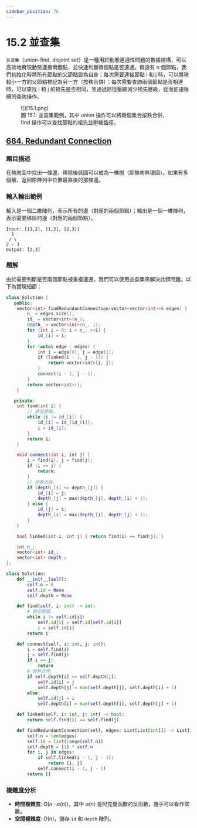 ```yaml
---
sidebar_position: 76
---
```


# 15.2 並查集

`並查集`（union-find, disjoint set）是一種用於動態連通性問題的數據結構，可以高效地實現動態連接兩個點，並快速判斷兩個點是否連通。假設有 n 個節點，我們初始化時將所有節點的父節點設為自身；每次需要連接節點 i 和 j 時，可以將秩較小一方的父節點標記為另一方（按秩合併）；每次需要查詢兩個節點是否相連時，可以查找 i 和 j 的祖先是否相同，並通過路徑壓縮減少祖先層級，從而加速後續的查詢操作。

<figure>
  <span style={{ display: 'block', width: '30%', margin: '0 auto' }}>
    ![](15.1.png)
  </span>
  <figcaption style={{ textAlign: 'center' }}>圖 15.1: 並查集範例，其中 union 操作可以將兩個集合按秩合併，find 操作可以查找節點的祖先並壓縮路徑。</figcaption>
</figure>

## [684. Redundant Connection](https://leetcode.com/problems/redundant-connection/)

### 題目描述

在無向圖中找出一條邊，移除後該圖可以成為一棵樹（即無向無環圖）。如果有多個解，返回原陣列中位置最靠後的那條邊。

### 輸入輸出範例

輸入是一個二維陣列，表示所有的邊（對應的兩個節點）；輸出是一個一維陣列，表示需要移除的邊（對應的兩個節點）。

```
Input: [[1,2], [1,3], [2,3]]
  1
 / \
2 - 3
Output: [2,3]
```

### 題解

由於需要判斷是否兩個節點被重複連通，我們可以使用並查集來解決此類問題。以下為實現細節：

<Tabs>
<TabItem value="cpp" label="C++">

```cpp
class Solution {
   public:
    vector<int> findRedundantConnection(vector<vector<int>>& edges) {
        n_ = edges.size();
        id_ = vector<int>(n_);
        depth_ = vector<int>(n_, 1);
        for (int i = 0; i < n_; ++i) {
            id_[i] = i;
        }
        for (auto& edge : edges) {
            int i = edge[0], j = edge[1];
            if (linked(i - 1, j - 1)) {
                return vector<int>{i, j};
            }
            connect(i - 1, j - 1);
        }
        return vector<int>();
    }

   private:
    int find(int i) {
        // 路徑壓縮。
        while (i != id_[i]) {
            id_[i] = id_[id_[i]];
            i = id_[i];
        }
        return i;
    }

    void connect(int i, int j) {
        i = find(i), j = find(j);
        if (i == j) {
            return;
        }
        // 按秩合併。
        if (depth_[i] <= depth_[j]) {
            id_[i] = j;
            depth_[j] = max(depth_[j], depth_[i] + 1);
        } else {
            id_[j] = i;
            depth_[i] = max(depth_[i], depth_[j] + 1);
        }
    }

    bool linked(int i, int j) { return find(i) == find(j); }

    int n_;
    vector<int> id_;
    vector<int> depth_;
};
```

</TabItem>
<TabItem value="py" label="Python">

```py
class Solution:
    def __init__(self):
        self.n = 0
        self.id = None
        self.depth = None

    def find(self, i: int) -> int:
        # 路徑壓縮。
        while i != self.id[i]:
            self.id[i] = self.id[self.id[i]]
            i = self.id[i]
        return i

    def connect(self, i: int, j: int):
        i = self.find(i)
        j = self.find(j)
        if i == j:
            return
        # 按秩合併。
        if self.depth[i] <= self.depth[j]:
            self.id[i] = j
            self.depth[j] = max(self.depth[j], self.depth[i] + 1)
        else:
            self.id[j] = i
            self.depth[i] = max(self.depth[i], self.depth[j] + 1)

    def linked(self, i: int, j: int) -> bool:
        return self.find(i) == self.find(j)

    def findRedundantConnection(self, edges: List[List[int]]) -> List[int]:
        self.n = len(edges)
        self.id = list(range(self.n))
        self.depth = [1] * self.n
        for i, j in edges:
            if self.linked(i - 1, j - 1):
                return [i, j]
            self.connect(i - 1, j - 1)
        return []
```

</TabItem>

</Tabs>

### 複雜度分析

- **時間複雜度**: $O(n \cdot \alpha(n))$，其中 $\alpha(n)$ 是阿克曼函數的反函數，幾乎可以看作常數。
- **空間複雜度**: $O(n)$，儲存 `id` 和 `depth` 陣列。
